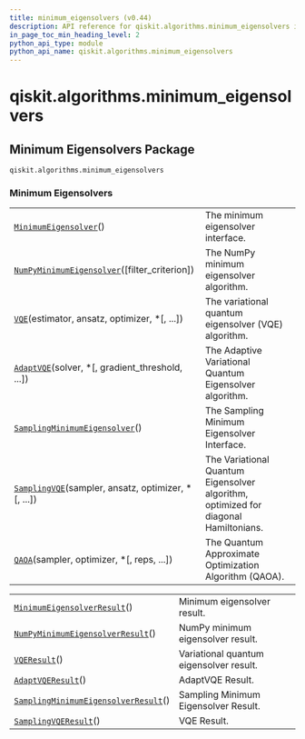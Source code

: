 ```yaml
---
title: minimum_eigensolvers (v0.44)
description: API reference for qiskit.algorithms.minimum_eigensolvers in qiskit v0.44
in_page_toc_min_heading_level: 2
python_api_type: module
python_api_name: qiskit.algorithms.minimum_eigensolvers
---
```


<span id="module-qiskit.algorithms.minimum_eigensolvers" />

<span id="qiskit-algorithms-minimum-eigensolvers" />

# qiskit.algorithms.minimum\_eigensolvers

<span id="minimum-eigensolvers-package-qiskit-algorithms-minimum-eigensolvers" />

## Minimum Eigensolvers Package

`qiskit.algorithms.minimum_eigensolvers`

### Minimum Eigensolvers

|                                                                                                                                                                                    |                                                                                     |
| ---------------------------------------------------------------------------------------------------------------------------------------------------------------------------------- | ----------------------------------------------------------------------------------- |
| [`MinimumEigensolver`](qiskit.algorithms.minimum_eigensolvers.MinimumEigensolver "qiskit.algorithms.minimum_eigensolvers.MinimumEigensolver")()                                    | The minimum eigensolver interface.                                                  |
| [`NumPyMinimumEigensolver`](qiskit.algorithms.minimum_eigensolvers.NumPyMinimumEigensolver "qiskit.algorithms.minimum_eigensolvers.NumPyMinimumEigensolver")(\[filter\_criterion]) | The NumPy minimum eigensolver algorithm.                                            |
| [`VQE`](qiskit.algorithms.minimum_eigensolvers.VQE "qiskit.algorithms.minimum_eigensolvers.VQE")(estimator, ansatz, optimizer, \*\[, ...])                                         | The variational quantum eigensolver (VQE) algorithm.                                |
| [`AdaptVQE`](qiskit.algorithms.minimum_eigensolvers.AdaptVQE "qiskit.algorithms.minimum_eigensolvers.AdaptVQE")(solver, \*\[, gradient\_threshold, ...])                           | The Adaptive Variational Quantum Eigensolver algorithm.                             |
| [`SamplingMinimumEigensolver`](qiskit.algorithms.minimum_eigensolvers.SamplingMinimumEigensolver "qiskit.algorithms.minimum_eigensolvers.SamplingMinimumEigensolver")()            | The Sampling Minimum Eigensolver Interface.                                         |
| [`SamplingVQE`](qiskit.algorithms.minimum_eigensolvers.SamplingVQE "qiskit.algorithms.minimum_eigensolvers.SamplingVQE")(sampler, ansatz, optimizer, \*\[, ...])                   | The Variational Quantum Eigensolver algorithm, optimized for diagonal Hamiltonians. |
| [`QAOA`](qiskit.algorithms.minimum_eigensolvers.QAOA "qiskit.algorithms.minimum_eigensolvers.QAOA")(sampler, optimizer, \*\[, reps, ...])                                          | The Quantum Approximate Optimization Algorithm (QAOA).                              |

|                                                                                                                                                                                           |                                         |
| ----------------------------------------------------------------------------------------------------------------------------------------------------------------------------------------- | --------------------------------------- |
| [`MinimumEigensolverResult`](qiskit.algorithms.minimum_eigensolvers.MinimumEigensolverResult "qiskit.algorithms.minimum_eigensolvers.MinimumEigensolverResult")()                         | Minimum eigensolver result.             |
| [`NumPyMinimumEigensolverResult`](qiskit.algorithms.minimum_eigensolvers.NumPyMinimumEigensolverResult "qiskit.algorithms.minimum_eigensolvers.NumPyMinimumEigensolverResult")()          | NumPy minimum eigensolver result.       |
| [`VQEResult`](qiskit.algorithms.minimum_eigensolvers.VQEResult "qiskit.algorithms.minimum_eigensolvers.VQEResult")()                                                                      | Variational quantum eigensolver result. |
| [`AdaptVQEResult`](qiskit.algorithms.minimum_eigensolvers.AdaptVQEResult "qiskit.algorithms.minimum_eigensolvers.AdaptVQEResult")()                                                       | AdaptVQE Result.                        |
| [`SamplingMinimumEigensolverResult`](qiskit.algorithms.minimum_eigensolvers.SamplingMinimumEigensolverResult "qiskit.algorithms.minimum_eigensolvers.SamplingMinimumEigensolverResult")() | Sampling Minimum Eigensolver Result.    |
| [`SamplingVQEResult`](qiskit.algorithms.minimum_eigensolvers.SamplingVQEResult "qiskit.algorithms.minimum_eigensolvers.SamplingVQEResult")()                                              | VQE Result.                             |

